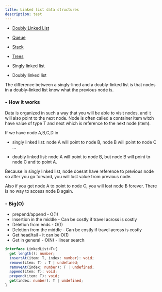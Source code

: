 ```yaml
---
title: Linked list data structures
description: test
---
```


- [Doubly Linked List](/algorithms/data-structures/doubly-linked-list)
- [Queue](/algorithms/data-structures/queue)
- [Stack](/algorithms/data-structures/stack)
- [Trees](/algorithms/data-structures/trees)

- Singly linked list

- Doubly linked list

The difference between a singly-lined and a doubly-linked list is that nodes in a doubly-linked list know what the previous node is.

<h3 className="text-lg font-semibold">- How it works</h3>

Data is organized in such a way that you will be able to visit nodes, and it will also point to the next node.
Node is often called a container item witch have value of type T and next which is reference to the next node (item).

If we have node A,B,C,D in 

- singly linked list: node A will point to node B, node B will point to node C ...

- doubly linked list: node A will point to node B, but node B will point to node C and to point A.

Because in singly linked list, node doesnt have reference to previous node so after you go forward, you will lost value from previous node.

Also if you get node A to point to node C, you will lost node B forever. There is no way to access node B again.

<h3 className="text-lg font-semibold mt-7">- Big(O)</h3>

- prepend/append - O(1)
- Insertion in the middle - Can be costly if travel across is costly
- Deletion from ends - O(1)
- Deletion from the middle - Can be costly if travel across is costly
- Get head/tail - it can be O(1)
- Get in general - O(N) - linear search

```ts
interface LinkedList<T>{
  get length(): number;
  insertAt(item: T, index: number): void;
  remove(item: T) : T | undefined;
  removeAt(index: number): T | undefined;
  append(item: T): void;
  prepend(item: T): void;
  get(index: number): T | undefined;
}
```

